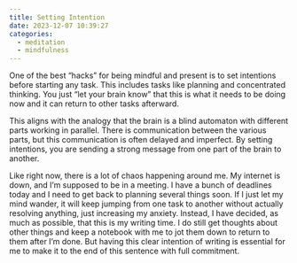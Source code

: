 ```yaml
---
title: Setting Intention
date: 2023-12-07 10:39:27
categories:
  - meditation
  - mindfulness
---
```


One of the best "hacks" for being mindful and present is to set intentions before starting any task. This includes tasks like planning and concentrated thinking. You just "let your brain know" that this is what it needs to be doing now and it can return to other tasks afterward.

This aligns with the analogy that the brain is a blind automaton with different parts working in parallel. There is communication between the various parts, but this communication is often delayed and imperfect. By setting intentions, you are sending a strong message from one part of the brain to another.

Like right now, there is a lot of chaos happening around me. My internet is down, and I'm supposed to be in a meeting. I have a bunch of deadlines today and I need to get back to planning several things soon. If I just let my mind wander, it will keep jumping from one task to another without actually resolving anything, just increasing my anxiety. Instead, I have decided, as much as possible, that this is my writing time. I do still get thoughts about other things and keep a notebook with me to jot them down to return to them after I'm done. But having this clear intention of writing is essential for me to make it to the end of this sentence with full commitment.